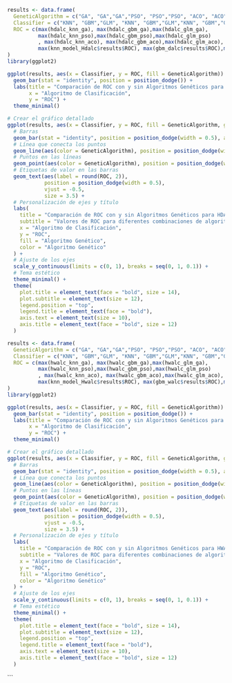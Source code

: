 ```r
results <- data.frame(
  GeneticAlgorithm = c("GA", "GA","GA","PSO", "PSO","PSO", "ACO", "ACO","ACO", "None", "None", "None"),
  Classifier = c("KNN", "GBM","GLM", "KNN", "GBM","GLM","KNN", "GBM","GLM", "KNN", "GBM","GLM"),
  ROC = c(max(hdalc_knn_ga), max(hdalc_gbm_ga),max(hdalc_glm_ga),
          max(hdalc_knn_pso),max(hdalc_gbm_pso),max(hdalc_glm_pso)
          , max(hdalc_knn_aco), max(hdalc_gbm_aco),max(hdalc_glm_aco), 
          max(knn_model_Hdalc$results$ROC), max(gbm_dalc$results$ROC),max(glm_dalc$results$ROC))
)
library(ggplot2)

ggplot(results, aes(x = Classifier, y = ROC, fill = GeneticAlgorithm)) +
  geom_bar(stat = "identity", position = position_dodge()) +
  labs(title = "Comparación de ROC con y sin Algoritmos Genéticos para HDALC",
       x = "Algoritmo de Clasificación",
       y = "ROC") +
  theme_minimal()

# Crear el gráfico detallado
ggplot(results, aes(x = Classifier, y = ROC, fill = GeneticAlgorithm, group = GeneticAlgorithm)) +
  # Barras
  geom_bar(stat = "identity", position = position_dodge(width = 0.5), alpha = 0.8) +
  # Línea que conecta los puntos
  geom_line(aes(color = GeneticAlgorithm), position = position_dodge(width = 0.5), size = 1) +
  # Puntos en las líneas
  geom_point(aes(color = GeneticAlgorithm), position = position_dodge(width = 0.5), size = 3) +
  # Etiquetas de valor en las barras
  geom_text(aes(label = round(ROC, 2)), 
            position = position_dodge(width = 0.5), 
            vjust = -0.5, 
            size = 3.5) +
  # Personalización de ejes y título
  labs(
    title = "Comparación de ROC con y sin Algoritmos Genéticos para HDALC",
    subtitle = "Valores de ROC para diferentes combinaciones de algoritmos",
    x = "Algoritmo de Clasificación",
    y = "ROC",
    fill = "Algoritmo Genético",
    color = "Algoritmo Genético"
  ) +
  # Ajuste de los ejes
  scale_y_continuous(limits = c(0, 1), breaks = seq(0, 1, 0.1)) +
  # Tema estético
  theme_minimal() +
  theme(
    plot.title = element_text(face = "bold", size = 14),
    plot.subtitle = element_text(size = 12),
    legend.position = "top",
    legend.title = element_text(face = "bold"),
    axis.text = element_text(size = 10),
    axis.title = element_text(face = "bold", size = 12)
  )


```

```r
results <- data.frame(
  GeneticAlgorithm = c("GA", "GA","GA","PSO", "PSO","PSO", "ACO", "ACO","ACO", "None", "None", "None"),
  Classifier = c("KNN", "GBM","GLM", "KNN", "GBM","GLM","KNN", "GBM","GLM", "KNN", "GBM","GLM"),
  ROC = c(max(hwalc_knn_ga), max(hwalc_gbm_ga),max(hwalc_glm_ga),
          max(hwalc_knn_pso),max(hwalc_gbm_pso),max(hwalc_glm_pso)
          , max(hwalc_knn_aco), max(hwalc_gbm_aco),max(hwalc_glm_aco), 
          max(knn_model_Hwalc$results$ROC), max(gbm_walc$results$ROC),max(glm_walc$results$ROC))
)
library(ggplot2)

ggplot(results, aes(x = Classifier, y = ROC, fill = GeneticAlgorithm)) +
  geom_bar(stat = "identity", position = position_dodge()) +
  labs(title = "Comparación de ROC con y sin Algoritmos Genéticos para HWALC",
       x = "Algoritmo de Clasificación",
       y = "ROC") +
  theme_minimal()

# Crear el gráfico detallado
ggplot(results, aes(x = Classifier, y = ROC, fill = GeneticAlgorithm, group = GeneticAlgorithm)) +
  # Barras
  geom_bar(stat = "identity", position = position_dodge(width = 0.5), alpha = 0.8) +
  # Línea que conecta los puntos
  geom_line(aes(color = GeneticAlgorithm), position = position_dodge(width = 0.5), size = 1) +
  # Puntos en las líneas
  geom_point(aes(color = GeneticAlgorithm), position = position_dodge(width = 0.5), size = 3) +
  # Etiquetas de valor en las barras
  geom_text(aes(label = round(ROC, 2)), 
            position = position_dodge(width = 0.5), 
            vjust = -0.5, 
            size = 3.5) +
  # Personalización de ejes y título
  labs(
    title = "Comparación de ROC con y sin Algoritmos Genéticos para HWALC",
    subtitle = "Valores de ROC para diferentes combinaciones de algoritmos",
    x = "Algoritmo de Clasificación",
    y = "ROC",
    fill = "Algoritmo Genético",
    color = "Algoritmo Genético"
  ) +
  # Ajuste de los ejes
  scale_y_continuous(limits = c(0, 1), breaks = seq(0, 1, 0.1)) +
  # Tema estético
  theme_minimal() +
  theme(
    plot.title = element_text(face = "bold", size = 14),
    plot.subtitle = element_text(size = 12),
    legend.position = "top",
    legend.title = element_text(face = "bold"),
    axis.text = element_text(size = 10),
    axis.title = element_text(face = "bold", size = 12)
  )


```
```